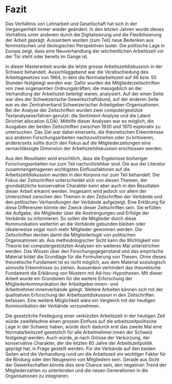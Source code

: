 # Fazit

Das Verhältnis von Lohnarbeit und Gesellschaft hat sich in der Vergangenheit immer wieder geändert. In den letzten Jahren wurde dieses Verhältnis unter anderem durch die Digitalisierung und die Flexibilisierung der Arbeit geprägt. Ausserdem wurden (zum Teil) neue Bedenken aus feministischen und ökologischen Perspektiven lauter. Die politische Lage in Europa zeigt, dass eine Neuverhandlung der wöchentlichen Arbeitszeit vor der Tür steht oder bereits im Gange ist.

In dieser Masterarbeit wurde die letzte grosse Arbeitszeitdiskussion in der Schweiz behandelt. Ausschlaggebend war die Verabschiedung des Arbeitsgesetzes von 1964, in dem die Normalarbeitszeit auf 46 bzw. 50 Stunden festgelegt worden war. Dafür wurden die Mitgliederzeitschriften von zwei sogenannten Ordnungskräften, die massgeblich an der Verhandlung der Arbeitszeit beteiligt waren, analysiert. Auf der einen Seite war dies der Schweizerische Gewerkschaftsbund, auf der anderen Seite war es der Zentralverband Schweizerischer Arbeitgeber-Organisationen. Bei der Analyse der Zeitschriften wurden zwei computergestütze Textanalyseverfahren genutzt: die Sentiment-Analyse und die Latent Dirichlet allocation (LDA). Mithilfe dieser Analysen war es möglich, die Ausgaben der beiden Zeitschriften zwischen 1930 und 1970 explorativ zu untersuchen. Das Ziel war dabei einerseits, die theoretischen Erkenntnisse aus anderen Forschungsarbeiten nachzuvollziehen oder zu kritisieren, andererseits sollte durch den Fokus auf die Mitgliederzeitungen eine vernachlässigte Dimension der Arbeitszeitdiskussion erschlossen werden.

Aus den Resultaten wird ersichtlich, dass die Ergebnisse bisheriger Forschungsarbeiten nur zum Teil nachvollziehbar sind. Die aus der Literatur zusammengetragenen wichtigsten Einflussfaktoren auf die Arbeitszeitdiskussion wurden in den Korpora nur zum Teil behandelt. Der Fokus der Zeitschriften unterscheidet sich von diesen Themen, der grundsätzliche konservative Charakter kann aber auch in den Resultaten dieser Arbeit erkannt werden. Insgesamt wird jedoch vor allem der Unterschied zwischen den Themen in den Zeitschriften der Verbände und den politischen Verhandlungen der Verbände aufgezeigt. Eine Erklärung für diese Differenzen könnte der Zweck dieser Zeitschriften sein. Sie erfüllen die Aufgabe, die Mitglieder über die Anstrengungen und Erfolge der Verbände zu informieren. So sollen die Mitglieder durch diese Kommunikation weiterhin an die Verbände gebunden bleiben oder idealerweise sogar noch mehr Mitglieder gewonnen werden. Die Zeitschriften decken damit die Mitgliederlogik von politischen Organisationen ab. 
Aus methodologischer Sicht kann die Wichtigkeit von Theorie bei computergestützten Analysen ein weiteres Mal unterstrichen werden. Das Wissen über den Forschungsgegenstand und das empirische Material bildet die Grundlage für die Formulierung von Thesen. Ohne dieses theoretische Fundament ist es nicht möglich, aus dem Material soziologisch sinnvolle Erkenntnisse zu ziehen. Ausserdem verhindert das theoretische Fundament die Erklärung von Mustern mit Ad-hoc-Hypothesen. Mit dieser Arbeit wurde ein Grundstein für die weitere Erforschung der Mitgliederkommunikation der Arbeitgeber:innen- und Arbeitnehmer:innenverbände gelegt. Weitere Arbeiten können sich mit der qualitativen Erforschung der Arbeitszeitdiskussion in den Zeitschriften befassen. Eine weitere Möglichkeit wäre ein Vergleich mit der heutigen Kommunikation der Verbände vorzunehmen.

Die gesetzliche Festlegung einer verkürzten Arbeitszeit in der heutigen Zeit würde zweifelsohne einen grossen Einfluss auf die arbeitszeitpolitische Lage in der Schweiz haben, würde doch dadurch erst das zweite Mal eine Normalarbeitszeit gesetzlich für alle Arbeitnehmer:innen der Schweiz festgelegt werden. Auch würde, je nach Grösse der Verkürzung, der konservative Charakter, der die letzten 80 Jahre der Arbeitszeitpolitik geprägt hat, in Frage gestellt werden. Für die Verbände auf den beiden Seiten wird die Verhandlung rund um die Arbeitszeit ein wichtiger Faktor für die Bindung oder den Neugewinn von Mitgliedern sein. Gerade aus Sicht der Gewerkschaften könnte dies eine Chance sein, den negativen Trend der Mitgliederzahlen zu unterbinden und die neuen Generationen in die Organisationen zu integrieren.